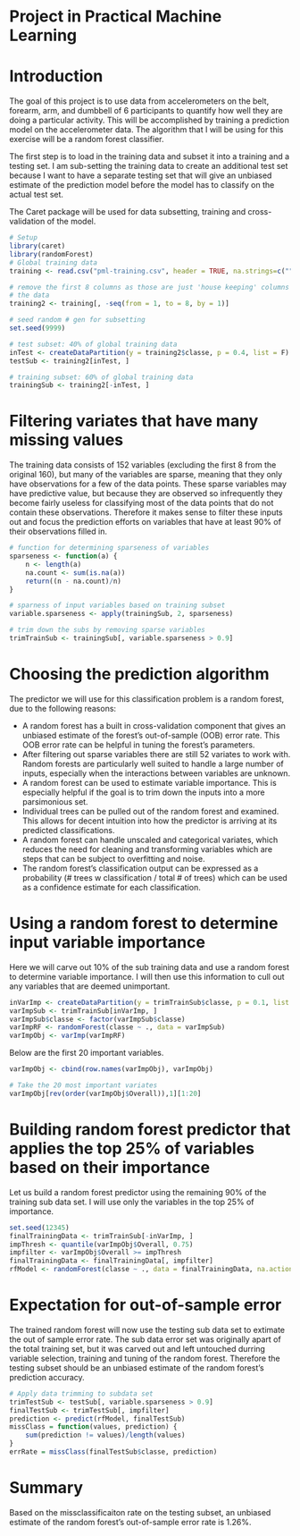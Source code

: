 Project in Practical Machine Learning
========================================================

<h1>Introduction</h1>
The goal of this project is to use data from accelerometers on the belt, forearm, arm, and dumbbell of 6 participants to quantify how well they are doing a particular activity. This will be accomplished by training a prediction model on the accelerometer data. The algorithm that I will be using for this exercise will be a random forest classifier.

The first step is to load in the training data and subset it into a training and a testing set. I am sub-setting the training data to create an additional test set because I want to have a separate testing set that will give an unbiased estimate of the prediction model before the model has to classify on the actual test set.

The Caret package will be used for data subsetting, training and cross-validation of the model.

```r
# Setup
library(caret)
library(randomForest)
# Global training data
training <- read.csv("pml-training.csv", header = TRUE, na.strings=c("", "NA", "NULL"))

# remove the first 8 columns as those are just 'house keeping' columns for
# the data
training2 <- training[, -seq(from = 1, to = 8, by = 1)]

# seed random # gen for subsetting
set.seed(9999)

# test subset: 40% of global training data
inTest <- createDataPartition(y = training2$classe, p = 0.4, list = F)
testSub <- training2[inTest, ]

# training subset: 60% of global training data
trainingSub <- training2[-inTest, ]
```

<h1>Filtering variates that have many missing values</h1>
The training data consists of 152 variables (excluding the first 8 from the original 160), but many of the variables are sparse, meaning that they only have observations for a few of the data points. These sparse variables may have predictive value, but because they are observed so infrequently they become fairly useless for classifying most of the data points that do not contain these observations. Therefore it makes sense to filter these inputs out and focus the prediction efforts on variables that have at least 90% of their observations filled in.

```r
# function for determining sparseness of variables
sparseness <- function(a) {
    n <- length(a)
    na.count <- sum(is.na(a))
    return((n - na.count)/n)
}

# sparness of input variables based on training subset
variable.sparseness <- apply(trainingSub, 2, sparseness)

# trim down the subs by removing sparse variables
trimTrainSub <- trainingSub[, variable.sparseness > 0.9]
```

<h1>Choosing the prediction algorithm</h1>
The predictor we will use for this classification problem is a random forest, due to the following reasons:

* A random forest has a built in cross-validation component that gives an unbiased estimate of the forest's out-of-sample (OOB) error rate. This OOB error rate can be helpful in tuning the forest's parameters.
* After filtering out sparse variables there are still 52 variates to work with. Random forests are particularly well suited to handle a large number of inputs, especially when the interactions between variables are unknown.
* A random forest can be used to estimate variable importance. This is especially helpful if the goal is to trim down the inputs into a more parsimonious set.
* Individual trees can be pulled out of the random forest and examined. This allows for decent intuition into how the predictor is arriving at its predicted classifications.
* A random forest can handle unscaled and categorical variates, which reduces the need for cleaning and transforming variables which are steps that can be subject to overfitting and noise.
* The random forest's classification output can be expressed as a probability (# trees w classification / total # of trees) which can be used as a confidence estimate for each classification.

<h1>Using a random forest to determine input variable importance</h1>

Here we will carve out 10% of the sub training data and use a random forest to determine variable importance. I will then use this information to cull out any variables that are deemed unimportant.

```r
inVarImp <- createDataPartition(y = trimTrainSub$classe, p = 0.1, list = F)
varImpSub <- trimTrainSub[inVarImp, ]
varImpSub$classe <- factor(varImpSub$classe)
varImpRF <- randomForest(classe ~ ., data = varImpSub)
varImpObj <- varImp(varImpRF)
```

Below are the first 20 important variables.

```r
varImpObj <- cbind(row.names(varImpObj), varImpObj)

# Take the 20 most important variates
varImpObj[rev(order(varImpObj$Overall)),1][1:20]
```

<h1>Building random forest predictor that applies the top 25% of variables based on their importance</h1>

Let us build a random forest predictor using the remaining 90% of the training sub data set. I will use only the variables in the top 25% of importance.

```r
set.seed(12345)
finalTrainingData <- trimTrainSub[-inVarImp, ]
impThresh <- quantile(varImpObj$Overall, 0.75)
impfilter <- varImpObj$Overall >= impThresh
finalTrainingData <- finalTrainingData[, impfilter]
rfModel <- randomForest(classe ~ ., data = finalTrainingData, na.action=na.omit)
```

<h1>Expectation for out-of-sample error</h1>
The trained random forest will now use the testing sub data set to extimate the out of sample error rate. The sub data error set was originally apart of the total training set, but it was carved out and left untouched durring variable selection, training and tuning of the random forest. Therefore the testing subset should be an unbiased estimate of the random forest's prediction accuracy.

```r
# Apply data trimming to subdata set
trimTestSub <- testSub[, variable.sparseness > 0.9]
finalTestSub <- trimTestSub[, impfilter]
prediction <- predict(rfModel, finalTestSub)
missClass = function(values, prediction) {
    sum(prediction != values)/length(values)
}
errRate = missClass(finalTestSub$classe, prediction)
```

<h1>Summary</h1>
Based on the missclassificaiton rate on the testing subset, an unbiased estimate of the random forest's out-of-sample error rate is 1.26%.